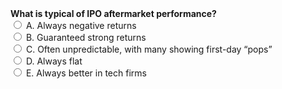 ::: {.question-block}
<form onsubmit="event.preventDefault(); checkAnswer('module1_mcq_q68')" data-correct-answer="C"> 
  <strong style="display: block;">What is typical of IPO aftermarket performance?</strong> 
  <label><input type="radio" name="module1_mcq_q68" value="A"> A. Always negative returns</label><br>
  <label><input type="radio" name="module1_mcq_q68" value="B"> B. Guaranteed strong returns</label><br>
  <label><input type="radio" name="module1_mcq_q68" value="C"> C. Often unpredictable, with many showing first-day “pops”</label><br>
  <label><input type="radio" name="module1_mcq_q68" value="D"> D. Always flat</label><br>
  <label><input type="radio" name="module1_mcq_q68" value="E"> E. Always better in tech firms</label><br>
</form> 

<div id="feedback-module1_mcq_q68" class="feedback" data-status="" style="display:none;"> 
✅ Correct: C. IPOs often “pop” on day one, but long-term results are uncertain. 
</div> 
:::
